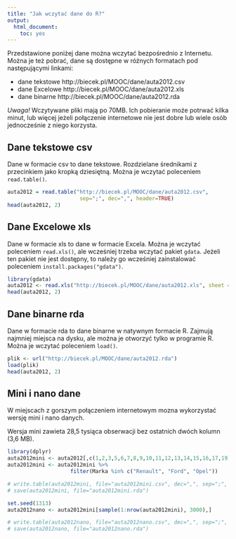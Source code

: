 ```yaml
---
title: "Jak wczytać dane do R?"
output:
  html_document:
    toc: yes
---
```


Przedstawione poniżej dane można wczytać bezpośrednio z Internetu.
Można je też pobrać, dane są dostępne w różnych formatach pod następującymi linkami:

* dane tekstowe http://biecek.pl/MOOC/dane/auta2012.csv
* dane Excelowe http://biecek.pl/MOOC/dane/auta2012.xls
* dane binarne http://biecek.pl/MOOC/dane/auta2012.rda

*Uwaga!* Wczytywane pliki mają po 70MB. Ich pobieranie może potrwać kilka minut, lub więcej jeżeli połączenie internetowe nie jest dobre lub wiele osób jednocześnie z niego korzysta.

## Dane tekstowe csv

Dane w formacie csv to dane tekstowe. Rozdzielane średnikami z przecinkiem jako kropką dziesiętną.
Można je wczytać poleceniem `read.table()`.

```r
auta2012 = read.table("http://biecek.pl/MOOC/dane/auta2012.csv",
                       sep=";", dec=",", header=TRUE)
head(auta2012, 2)
```

## Dane Excelowe xls

Dane w formacie xls to dane w formacie Excela. 
Można je wczytać poleceniem `read.xls()`, ale wcześniej trzeba wczytać pakiet `gdata`.
Jeżeli ten pakiet nie jest dostępny, to należy go wcześniej zainstalować poleceniem `install.packages("gdata")`.

```r
library(gdata)
auta2012 <- read.xls("http://biecek.pl/MOOC/dane/auta2012.xls", sheet = 1)
head(auta2012, 2)
```

## Dane binarne rda

Dane w formacie rda to dane binarne w natywnym formacie R. 
Zajmują najmniej miejsca na dysku, ale można je otworzyć tylko w programie R.
Można je wczytać poleceniem `load()`.

```r
plik <- url("http://biecek.pl/MOOC/dane/auta2012.rda")
load(plik)
head(auta2012, 2)
```


## Mini i nano dane
W miejscach z gorszym połączeniem internetowym mozna wykorzystać wersję mini i nano danych.

Wersja mini zawieta 28,5 tysiąca obserwacji bez ostatnich dwóch kolumn (3,6 MB).

```r
library(dplyr)
auta2012mini <- auta2012[,c(1,2,3,5,6,7,8,9,10,11,12,13,14,15,16,17,19)]
auta2012mini <- auta2012mini %>% 
                    filter(Marka %in% c("Renault", "Ford", "Opel"))

# write.table(auta2012mini, file="auta2012mini.csv", dec=",", sep=";", row.names = FALSE)
# save(auta2012mini, file="auta2012mini.rda")

set.seed(1313)
auta2012nano <- auta2012mini[sample(1:nrow(auta2012mini), 3000),]

# write.table(auta2012nano, file="auta2012nano.csv", dec=",", sep=";", row.names = FALSE)
# save(auta2012nano, file="auta2012nano.rda")

```
